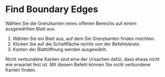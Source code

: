
<Reference shortcut="" command="Find Boundary Edges" button="Rechts von der Befehlsleiste" />

# Find Boundary Edges

Wählen Sie die Grenzkanten eines offenen Bereichs auf einem ausgewählten Blatt aus.

1. Wählen Sie ein Blatt aus, auf dem Sie Grenzkanten finden möchten.
2. Klicken Sie auf die Schaltfläche <ButtonIcon type="button-find-boundary-edges" /> rechts von der Befehlsleiste.
3. Kanten der Blattöffnung werden ausgewählt.

<Callout type="info" emoji="💡">
Nicht verbundene Kanten sind eine der Ursachen dafür, dass etwas nicht wie erwartet fest ist. Mit diesem Befehl können Sie nicht verbundene Kanten finden.
</Callout>
